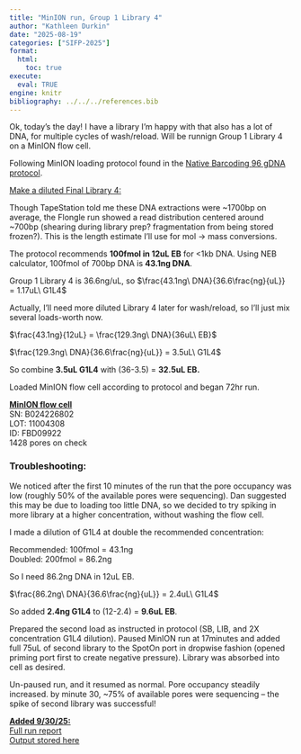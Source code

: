 ```yaml
---
title: "MinION run, Group 1 Library 4"
author: "Kathleen Durkin"
date: "2025-08-19"
categories: ["SIFP-2025"]
format:
  html:
    toc: true
execute: 
  eval: TRUE
engine: knitr
bibliography: ../../../references.bib
---
```


Ok, today's the day! I have a library I'm happy with that also has a lot of DNA, for multiple cycles of wash/reload. Will be runnign Group 1 Library 4 on a MinION flow cell.

Following MinION loading protocol found in the [Native Barcoding 96 gDNA protocol](./protocols/ligation-sequencing-gdna-native-barcoding-v14-sqk-nbd114-24-document-checklist-MinION-en-NBE_9169_v114_revV_02Jul2025-39.pdf).

[Make a diluted Final Library 4:]{.underline}

Though TapeStation told me these DNA extractions were \~1700bp on average, the Flongle run showed a read distribution centered around \~700bp (shearing during library prep? fragmentation from being stored frozen?). This is the length estimate I'll use for mol -\> mass conversions.

The protocol recommends **100fmol in 12uL EB** for \<1kb DNA. Using NEB calculator, 100fmol of 700bp DNA is **43.1ng DNA**.

Group 1 Library 4 is 36.6ng/uL, so $\frac{43.1ng\ DNA}{36.6\frac{ng}{uL}} = 1.17uL\ G1L4$

Actually, I'll need more diluted Library 4 later for wash/reload, so I'll just mix several loads-worth now.

$\frac{43.1ng}{12uL} = \frac{129.3ng\ DNA}{36uL\ EB}$

$\frac{129.3ng\ DNA}{36.6\frac{ng}{uL}} = 3.5uL\ G1L4$

So combine **3.5uL G1L4** with (36-3.5) = **32.5uL EB.**

Loaded MinION flow cell according to protocol and began 72hr run.

[**MinION flow cell**]{.underline}\
SN: B024226802\
LOT: 11004308\
ID: FBD09922\
1428 pores on check

### Troubleshooting:

We noticed after the first 10 minutes of the run that the pore occupancy was low (roughly 50% of the available pores were sequencing). Dan suggested this may be due to loading too little DNA, so we decided to try spiking in more library at a higher concentration, without washing the flow cell.

I made a dilution of G1L4 at double the recommended concentration:

Recommended: 100fmol = 43.1ng\
Doubled: 200fmol = 86.2ng

So I need 86.2ng DNA in 12uL EB.

$\frac{86.2ng\ DNA}{36.6\frac{ng}{uL}} = 2.4uL\ G1L4$

So added **2.4ng G1L4** to (12-2.4) = **9.6uL EB**.

Prepared the second load as instructed in protocol (SB, LIB, and 2X concentration G1L4 dilution). Paused MinION run at 17minutes and added full 75uL of second library to the SpotOn port in dropwise fashion (opened priming port first to create negative pressure). Library was absorbed into cell as desired.

Un-paused run, and it resumed as normal. Pore occupancy steadily increased. by minute 30, \~75% of available pores were sequencing -- the spike of second library was successful!

[**Added 9/30/25:\
**]{.underline}[Full run report](https://gannet.fish.washington.edu/kdurkin1/SIFP_2025/Group1_MinION/Library4/20250819_1337_MD-101223_FBD09922_51407a5d/report_FBD09922_20250819_1338_51407a5d.html)\
[Output stored here](https://gannet.fish.washington.edu/kdurkin1/SIFP_2025/Group1_MinION/Library4/)
